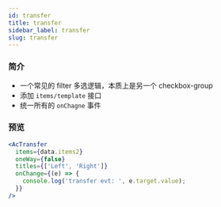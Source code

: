 ```yaml
---
id: transfer
title: transfer
sidebar_label: transfer
slug: transfer
---
```


### 简介
- 一个常见的 filter 多选逻辑，本质上是另一个 checkbox-group
- 添加 `items/template` 接口
- 统一所有的 `onChagne` 事件

### 预览
```jsx live
<AcTransfer
  items={data.items2}
  oneWay={false}
  titles={['Left', 'Right']}
  onChange={(e) => {
    console.log('transfer evt: ', e.target.value);
  }}
/>
```